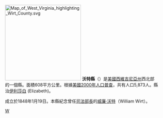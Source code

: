 {{noteTA
|T=zh-hans:沃特县 (西弗吉尼亚州);zh-hk:沃特縣 (西維珍尼亞州);zh-tw:沃特郡 (西維吉尼亞州);
}}
[[File:Map_of_West_Virginia_highlighting_Wirt_County.svg|250px]]
'''沃特縣'''（{{lang-en|Wirt County}}）是[[美國|美國]][[西維吉尼亞州|西維吉尼亞州]]西北部的一個縣。面積608平方公里。根據[[美國2000年人口普查|美國2000年人口普查]]，共有人口5,873人。縣治[[伊利莎白_(西維吉尼亞州)|伊利莎白]] (Elizabeth)。

成立於1848年1月19日。本縣紀念曾任[[美國司法部長|司法部長]]的[[威廉·沃特|威廉·沃特]]（William Wirt）。
{{WestVirginia-stub}}

[[Category:西弗吉尼亚州行政区划|W]]